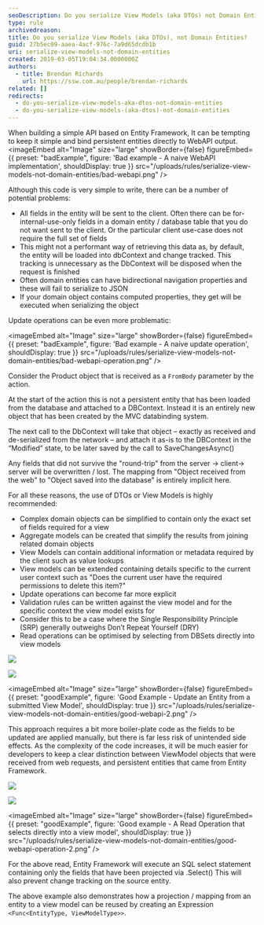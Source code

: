 ```yaml
---
seoDescription: Do you serialize View Models (aka DTOs) not Domain Entities when building a simple API based on Entity Framework?
type: rule
archivedreason:
title: Do you serialize View Models (aka DTOs), not Domain Entities?
guid: 27b5ec09-aaea-4acf-976c-7a9d65dcdb1b
uri: serialize-view-models-not-domain-entities
created: 2019-03-05T19:04:34.0000000Z
authors:
  - title: Brendan Richards
    url: https://ssw.com.au/people/brendan-richards
related: []
redirects:
  - do-you-serialize-view-models-aka-dtos-not-domain-entities
  - do-you-serialize-view-models-(aka-dtos)-not-domain-entities
---
```


When building a simple API based on Entity Framework, It can be tempting to keep it simple and bind persistent entities directly to WebAPI output.
<imageEmbed
  alt="Image"
  size="large"
  showBorder={false}
  figureEmbed={{
    preset: "badExample",
    figure: 'Bad example - A naive WebAPI implementation',
    shouldDisplay: true
  }}
  src="/uploads/rules/serialize-view-models-not-domain-entities/bad-webapi.png"
/>

Although this code is very simple to write, there can be a number of potential problems:

* All fields in the entity will be sent to the client. Often there can be for-internal-use-only fields in a domain entity / database table that you do not want sent to the client. Or the particular client use-case does not require the full set of fields
* This might not a performant way of retrieving this data as, by default, the entity will be loaded into dbContext and change tracked. This tracking is unnecessary as the DbContext will be disposed when the request is finished
* Often domain entities can have bidirectional navigation properties and these will fail to serialize to JSON
* If your domain object contains computed properties, they get will be executed when serializing the object

Update operations can be even more problematic:

<imageEmbed
  alt="Image"
  size="large"
  showBorder={false}
  figureEmbed={{
    preset: "badExample",
    figure: 'Bad example - A naive update operation',
    shouldDisplay: true
  }}
  src="/uploads/rules/serialize-view-models-not-domain-entities/bad-webapi-operation.png"
/>

Consider the Product object that is received as a `FromBody` parameter by the action.

At the start of the action this is not a persistent entity that has been loaded from the database and attached to a DBContext. Instead it is an entirely new object that has been created by the MVC databinding system.

The next call to the DbContext will take that object – exactly as received and de-serialized from the network – and attach it as-is to the DBContext in the “Modified” state, to be later saved by the call to SaveChangesAsync()

Any fields that did not survive the "round-trip" from the server -&gt; client-&gt; server will be overwritten / lost. The mapping from "Object received from the web" to "Object saved into the database" is entirely implicit here.

For all these reasons, the use of DTOs or View Models is highly recommended:

* Complex domain objects can be simplified to contain only the exact set of fields required for a view
* Aggregate models can be created that simplify the results from joining related domain objects
* View Models can contain additional information or metadata required by the client such as value lookups
* View models can be extended containing details specific to the current user context such as "Does the current user have the required permissions to delete this item?"
* Update operations can become far more explicit
* Validation rules can be written against the view model and for the specific context the view model exists for
* Consider this to be a case where the Single Responsibility Principle (SRP) generally outweighs Don’t Repeat Yourself (DRY)
* Read operations can be optimised by selecting from DBSets directly into view models

![](good-webapi-1.png)

![](good-webapi-2.png)

<imageEmbed
  alt="Image"
  size="large"
  showBorder={false}
  figureEmbed={{
    preset: "goodExample",
    figure: 'Good Example - Update an Entity from a submitted View Model',
    shouldDisplay: true
  }}
  src="/uploads/rules/serialize-view-models-not-domain-entities/good-webapi-2.png"
/>

This approach requires a bit more boiler-plate code as the fields to be updated are applied manually, but there is far less risk of unintended side effects.
As the complexity of the code increases, it will be much easier for developers to keep a clear distinction between ViewModel objects that were received from web requests, and persistent entities that came from Entity Framework.

![](good-webapi-operation-1.png)

![](good-webapi-operation-2.png)

<imageEmbed
  alt="Image"
  size="large"
  showBorder={false}
  figureEmbed={{
    preset: "goodExample",
    figure: 'Good example - A Read Operation that selects directly into a view model',
    shouldDisplay: true
  }}
  src="/uploads/rules/serialize-view-models-not-domain-entities/good-webapi-operation-2.png"
/>

For the above read, Entity Framework will execute an SQL select statement containing only the fields that have been projected via .Select()
This will also prevent change tracking on the source entity.

The above example also demonstrates how a projection / mapping from an entity to a view model can be reused by creating an Expression `<Func<EntityType, ViewModelType>>`.